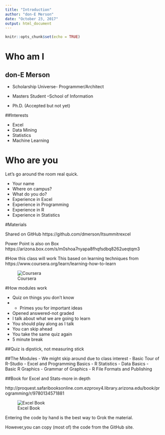 ```yaml
---
title: "Introduction"
author: "don-E Merson"
date: "October 23, 2017"
output: html_document
---
```


```r
knitr::opts_chunk$set(echo = TRUE)
```

# Who am I

##   don-E Merson

- Scholarship Universe- Programmer/Architect

- Masters Student –School of Information
- Ph.D. (Accepted but not yet)

##Interests

- Excel
- Data Mining
- Statistics
- Machine Learning

# Who are you
Let's go around the room real quick.

- Your name
- Where on campus?
- What do you do?
- Experience in Excel
- Experience in Programming
- Experience in R
- Experience in Statistics

#Materials 

Shared on GitHub
https://github.com/dmerson/Itsummitrexcel

Power Point is also on Box
https://arizona.box.com/s/m0shoa7nyapa8fhqfsdbq8262ueqtqm3

#How this class will work
This based on learning techniques from https://www.coursera.org/learn/learning-how-to-learn

![Coursera](../Images/CourseraCourse.png)

#How modules work

- Quiz on things you don’t know
- - Primes you for important ideas
- Opened answered-not graded
- I talk about what we are going to learn 
- You should play along as I talk
- You can skip ahead
- You take the same quiz again
- 5 minute break

##Quiz is dipstick, not measuring stick


##The Modules
- We might skip around due to class interest
- Basic Tour of R-Studio
- Excel and Programming Basics
- R Statistics
- Data Basics
- Basic R Graphics
- Grammar of Graphics
- R File Formats and Publishing

##Book for Excel and Stats-more in depth

http://proquest.safaribooksonline.com.ezproxy4.library.arizona.edu/book/programming/r/9780134571881 

![Excel Book](../Images/ExcelRBook.png)

Entering the code by hand is the best way to Grok the material. 

However,you can copy (most of) the code from the GitHub site.





